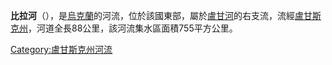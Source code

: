 {{Unreferenced|time=2015-09-22T01:33:25+00:00}}
'''比拉河'''（{{lang-uk|Біла}}），是[[烏克蘭|烏克蘭]]的河流，位於該國東部，屬於[[盧甘河|盧甘河]]的右支流，流經[[盧甘斯克州|盧甘斯克州]]，河道全長88公里，該河流集水區面積755平方公里。

{{DEFAULTSORT:Біла (притока Лугані)}}
[[Category:盧甘斯克州河流|Category:盧甘斯克州河流]]


{{Ukraine-river-stub}}